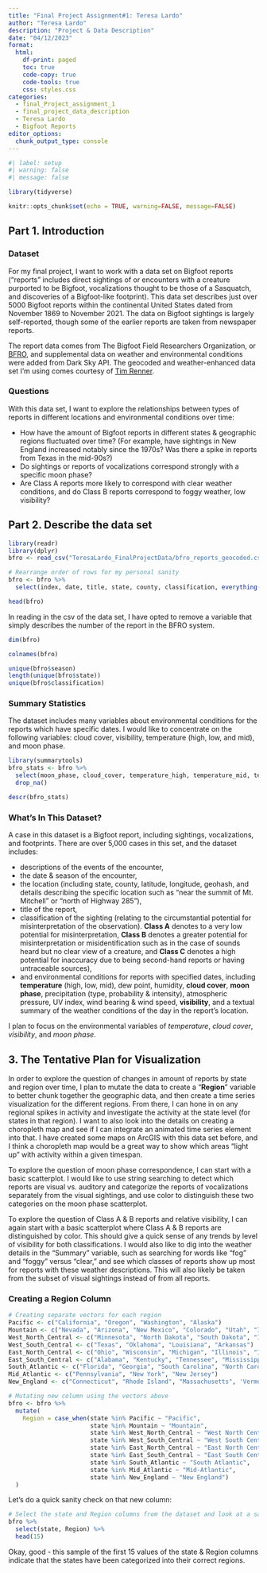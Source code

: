 ```yaml
---
title: "Final Project Assignment#1: Teresa Lardo"
author: "Teresa Lardo"
description: "Project & Data Description"
date: "04/12/2023"
format:
  html:
    df-print: paged
    toc: true
    code-copy: true
    code-tools: true
    css: styles.css
categories:
  - final_Project_assignment_1
  - final_project_data_description
  - Teresa Lardo
  - Bigfoot Reports
editor_options: 
  chunk_output_type: console
---
```



```r
#| label: setup
#| warning: false
#| message: false

library(tidyverse)

knitr::opts_chunk$set(echo = TRUE, warning=FALSE, message=FALSE)
```

## Part 1. Introduction 

### Dataset

For my final project, I want to work with a data set on Bigfoot reports ("reports" includes direct sightings of or encounters with a creature purported to be Bigfoot, vocalizations thought to be those of a Sasquatch, and discoveries of a Bigfoot-like footprint). This data set describes just over 5000 Bigfoot reports within the continental United States dated from November 1869 to November 2021. The data on Bigfoot sightings is largely self-reported, though some of the earlier reports are taken from newspaper reports. 

The report data comes from The Bigfoot Field Researchers Organization, or [BFRO](https://www.bfro.net/), and supplemental data on weather and environmental conditions were added from Dark Sky API. The geocoded and weather-enhanced data set I'm using comes courtesy of [Tim Renner](https://data.world/timothyrenner). 

### Questions

With this data set, I want to explore the relationships between types of reports in different locations and environmental conditions over time:

* How have the amount of Bigfoot reports in different states & geographic regions fluctuated over time? (For example, have sightings in New England increased notably since the 1970s? Was there a spike in reports from Texas in the mid-90s?)
* Do sightings or reports of vocalizations correspond strongly with a specific moon phase? 
* Are Class A reports more likely to correspond with clear weather conditions, and do Class B reports correspond to foggy weather, low visibility? 

## Part 2. Describe the data set

```r
library(readr)
library(dplyr)
bfro <- read_csv("TeresaLardo_FinalProjectData/bfro_reports_geocoded.csv", col_types = cols(number = col_skip()))

# Rearrange order of rows for my personal sanity
bfro <- bfro %>% 
  select(index, date, title, state, county, classification, everything())

head(bfro)
```

In reading in the csv of the data set, I have opted to remove a variable that simply describes the number of the report in the BFRO system. 

```r
dim(bfro)
```

```r
colnames(bfro)
```

```r
unique(bfro$season)
length(unique(bfro$state))
unique(bfro$classification)
```

### Summary Statistics

The dataset includes many variables about environmental conditions for the reports which have specific dates. I would like to concentrate on the following variables: cloud cover, visibility, temperature (high, low, and mid), and moon phase.

```r
library(summarytools)
bfro_stats <- bfro %>%
  select(moon_phase, cloud_cover, temperature_high, temperature_mid, temperature_low, visibility) %>%
  drop_na()

descr(bfro_stats)
```


### What's In This Dataset? 

A case in this dataset is a Bigfoot report, including sightings, vocalizations, and footprints. There are over 5,000 cases in this set, and the dataset includes: 

* descriptions of the events of the encounter, 
* the date & season of the encounter, 
* the location (including state, county, latitude, longitude, geohash, and details describing the specific location such as "near the summit of Mt. Mitchell" or "north of Highway 285"), 
* title of the report, 
* classification of the sighting (relating to the circumstantial potential for misinterpretation of the observation). **Class A** denotes to a very low potential for misinterpretation, **Class B** denotes a greater potential for misinterpretation or misidentification such as in the case of sounds heard but no clear view of a creature, and **Class C** denotes a high potential for inaccuracy due to being second-hand reports or having untraceable sources), 
* and environmental conditions for reports with specified dates, including **temperature** (high, low, mid), dew point, humidity, **cloud cover**, **moon phase**, precipitation (type, probability & intensity), atmospheric pressure, UV index, wind bearing & wind speed, **visibility**, and a textual summary of the weather conditions of the day in the report's location. 

I plan to focus on the environmental variables of *temperature*, *cloud cover*, *visibility*, and *moon phase*. 



## 3. The Tentative Plan for Visualization 


In order to explore the question of changes in amount of reports by state and region over time, I plan to mutate the data to create a "**Region**" variable to better chunk together the geographic data, and then create a time series visualization for the different regions. From there, I can hone in on any regional spikes in activity and investigate the activity at the state level (for states in that region). I want to also look into the details on creating a choropleth map and see if I can integrate an animated time series element into that. I have created some maps on ArcGIS with this data set before, and I think a choropleth map would be a great way to show which areas "light up" with activity within a given timespan. 

To explore the question of moon phase correspondence, I can start with a basic scatterplot. I would like to use string searching to detect which reports are visual vs. auditory and categorize the reports of vocalizations separately from the visual sightings, and use color to distinguish these two categories on the moon phase scatterplot. 

To explore the question of Class A & B reports and relative visibility, I can again start with a basic scatterplot where Class A & B reports are distinguished by color. This should give a quick sense of any trends by level of visibility for both classifications. I would also like to dig into the weather details in the "Summary" variable, such as searching for words like "fog" and "foggy" versus "clear," and see which classes of reports show up most for reports with these weather descriptions. This will also likely be taken from the subset of visual sightings instead of from all reports. 

### Creating a Region Column

```r
# Creating separate vectors for each region
Pacific <- c("California", "Oregon", "Washington", "Alaska")
Mountain <- c("Nevada", "Arizona", "New Mexico", "Colorado", "Utah", "Idaho", "Montana", "Wyoming")
West_North_Central <- c("Minnesota", "North Dakota", "South Dakota", "Iowa", "Nebraska", "Kansas", "Missouri")
West_South_Central <- c("Texas", "Oklahoma", "Louisiana", "Arkansas")
East_North_Central <- c("Ohio", "Wisconsin", "Michigan", "Illinois", "Indiana")
East_South_Central <- c("Alabama", "Kentucky", "Tennessee", "Mississippi")
South_Atlantic <- c("Florida", "Georgia", "South Carolina", "North Carolina", "Virginia", "West Virginia", "Maryland", "Delaware")
Mid_Atlantic <- c("Pennsylvania", "New York", "New Jersey")
New_England <- c("Connecticut", "Rhode Island", "Massachusetts", 'Vermont', "New Hampshire", "Maine")

# Mutating new column using the vectors above
bfro <- bfro %>%
  mutate(
    Region = case_when(state %in% Pacific ~ "Pacific",
                       state %in% Mountain ~ "Mountain",
                       state %in% West_North_Central ~ "West North Central",
                       state %in% West_South_Central ~ "West South Central",
                       state %in% East_North_Central ~ "East North Central",
                       state %in% East_South_Central ~ "East South Central",
                       state %in% South_Atlantic ~ "South Atlantic",
                       state %in% Mid_Atlantic ~ "Mid-Atlantic",
                       state %in% New_England ~ "New England")
  )

```

Let's do a quick sanity check on that new column: 

```r
# Select the state and Region columns from the dataset and look at a sample with head()
bfro %>% 
  select(state, Region) %>%
  head(15)
```

Okay, good - this sample of the first 15 values of the state & Region columns indicate that the states have been categorized into their correct regions.
